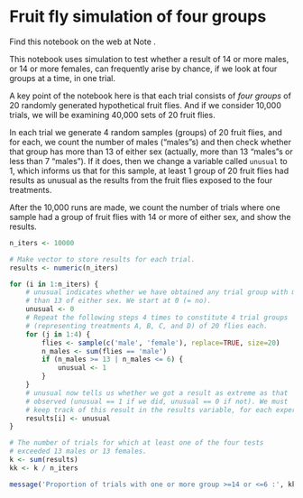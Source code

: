 # Fruit fly simulation of four groups


Find this notebook on the web at Note .

This notebook uses simulation to test whether a result of 14 or more
males, or 14 or more females, can frequently arise by chance, if we look
at four groups at a time, in one trial.

A key point of the notebook here is that each trial consists of *four
groups* of 20 randomly generated hypothetical fruit flies. And if we
consider 10,000 trials, we will be examining 40,000 sets of 20 fruit
flies.

In each trial we generate 4 random samples (groups) of 20 fruit flies,
and for each, we count the number of males (“males”s) and then check
whether that group has more than 13 of either sex (actually, more than
13 “males”s or less than 7 “males”). If it does, then we change a
variable called `unusual` to 1, which informs us that for this sample,
at least 1 group of 20 fruit flies had results as unusual as the results
from the fruit flies exposed to the four treatments.

After the 10,000 runs are made, we count the number of trials where one
sample had a group of fruit flies with 14 or more of either sex, and
show the results.

```r
n_iters <- 10000

# Make vector to store results for each trial.
results <- numeric(n_iters)

for (i in 1:n_iters) {
    # unusual indicates whether we have obtained any trial group with more
    # than 13 of either sex. We start at 0 (= no).
    unusual <- 0
    # Repeat the following steps 4 times to constitute 4 trial groups
    # (representing treatments A, B, C, and D) of 20 flies each.
    for (j in 1:4) {
        flies <- sample(c('male', 'female'), replace=TRUE, size=20)
        n_males <- sum(flies == 'male')
        if (n_males >= 13 | n_males <= 6) {
            unusual <- 1
        }
    }
    # unusual now tells us whether we got a result as extreme as that
    # observed (unusual == 1 if we did, unusual == 0 if not). We must
    # keep track of this result in the results variable, for each experiment.
    results[i] <- unusual
}

# The number of trials for which at least one of the four tests
# exceeded 13 males or 13 females.
k <- sum(results)
kk <- k / n_iters

message('Proportion of trials with one or more group >=14 or <=6 :', kk)
```
